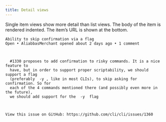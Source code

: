 ```yaml
---
title: Detail views
---
```


Single item views show more detail than list views. The body of the item is rendered indented. The item’s URL is shown at the bottom.

```
Ability to skip confirmation via a flag
Open • AliabbasMerchant opened about 2 days ago • 1 comment



  #1330 proposes to add confirmation to risky commands. It is a nice feature to
  have, but in order to support proper scriptability, we should support a flag
  (preferably  -y , like in most CLIs), to skip asking for confirmation. So for
  each of the 4 commands mentioned there (and possibly even more in the future),
  we should add support for the  -y  flag



View this issue on GitHub: https://github.com/cli/cli/issues/1360
```
